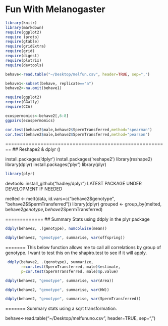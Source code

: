Fun With Melanogaster 
========================================================

```r
library(knitr)
library(markdown)
require(ggplot2)
require (proto)
require(gtable)
require(gridExtra)
require(grid)
require(digest)
require(plotrix)
require(devtools)
```

```r
behave<-read.table("~/Desktop/melfun.csv", header=TRUE, sep=",")
```

```r
behave1<-subset(behave, replicate=="a")
behave2<-na.omit(behave1)
```

```r
require(ggplot2)
require(GGally)
require(CCA)
```

```r
ecospermomics<-behave2[,6:8]
ggpairs(ecospermomics)
```


```r
cor.test(behave2$male,behave2$SpermTransferred,method="spearman")
cor.test(behave2$male,behave2$SpermTransferred,method="pearson")
```
========================================================
## Reshape2 & dplyr ()


install.packages('dplyr')
install.packages('reshape2') 
library(reshape2)
library(dplyr)
install.packages('plyr')
library(plyr)

```r
library(plyr)
```


devtools::install_github("hadley/dplyr") LATEST PACKAGE UNDER DEVELOPMENT IF NEEDED

melted <- melt(data, id.vars=c("behave2$genotype", "behave2$SpermTransferred"))
library(dplyr)
grouped <- group_by(melted, behave2$genotype, behave2$SpermTransferred)

=============
##  Summary Stats using ddply in the plyr package

```r
ddply(behave2, .(genotype), numcolwise(mean))
```

```r
ddply(behave2, "genotype", summarise, var(offspring))
```
=======
This below function allows me to call all correlations by group of genotype.  I want to test this on the shapiro.test to see if it will apply.

```r
 ddply(behave2, .(genotype), summarize,
       r=cor.test(SpermTransferred, male)$estimate,
       p=cor.test(SpermTransferred, male)$p.value)
```

```r
ddply(behave2, "genotype", summarise, var(Area))
```

```r
ddply(behave2, "genotype", summarise, var(HW))
```

```r
ddply(behave2, "genotype", summarise, var(SpermTransferred))
```

=======
Summary stats using a sqrt transformation.

behave<-read.table("~/Desktop/melfununo.csv", header=TRUE, sep=",")



